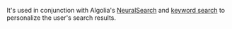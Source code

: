 It's used in conjunction with Algolia's [NeuralSearch](/guides/getting-started/neuralsearch/) and [keyword search](/guides/getting-started/how-algolia-works/) to personalize the user's search results.